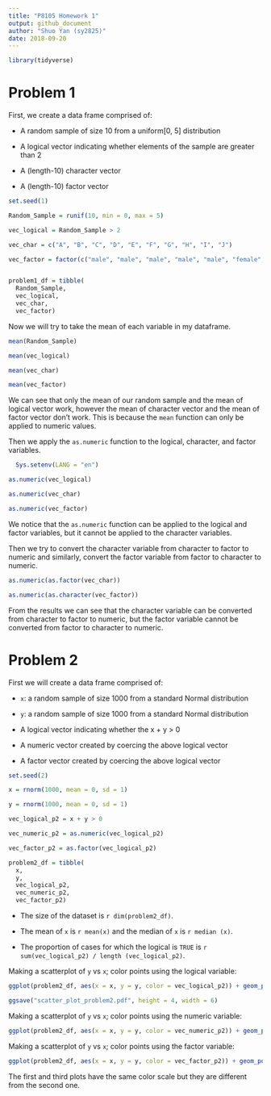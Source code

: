 ```yaml
---
title: "P8105 Homework 1"
output: github_document
author: "Shuo Yan (sy2825)"
date: 2018-09-20
---
```


```r
library(tidyverse)
```
# Problem 1

First, we create a data frame comprised of:

*   A random sample of size 10 from a uniform[0, 5] distribution

*   A logical vector indicating whether elements of the sample are greater than 2

*   A (length-10) character vector

*   A (length-10) factor vector

```r
set.seed(1)

Random_Sample = runif(10, min = 0, max = 5)

vec_logical = Random_Sample > 2

vec_char = c("A", "B", "C", "D", "E", "F", "G", "H", "I", "J")

vec_factor = factor(c("male", "male", "male", "male", "male", "female", "female", "female", "female", "female"))


problem1_df = tibble(
  Random_Sample,
  vec_logical,
  vec_char,
  vec_factor)
```

Now we will try to take the mean of each variable in my dataframe.

```r
mean(Random_Sample)

mean(vec_logical)

mean(vec_char)

mean(vec_factor)
```
We can see that only the mean of our random sample and the mean of logical vector work, however the mean of character vector and the mean of factor vector don't work. This is because the `mean` function can only be applied to numeric values.


Then we apply the `as.numeric` function to the logical, character, and factor variables.

```r
  Sys.setenv(LANG = "en")
```

```r
as.numeric(vec_logical)

as.numeric(vec_char)

as.numeric(vec_factor)
```

We notice that the `as.numeric` function can be applied to the logical and factor variables, but it cannot be applied to the character variables.

Then we try to convert the character variable from character to factor to numeric and similarly, convert the factor variable from factor to character to numeric. 

```r
as.numeric(as.factor(vec_char))

as.numeric(as.character(vec_factor))
```

From the results we can see that the character variable can be converted from character to factor to numeric, but the factor variable cannot be converted from factor to character to numeric. 

# Problem 2

First we will create a data frame comprised of:

*  `x`: a random sample of size 1000 from a standard Normal distribution

*  `y`: a random sample of size 1000 from a standard Normal distribution

*  A logical vector indicating whether the x + y > 0

*  A numeric vector created by coercing the above logical vector

*  A factor vector created by coercing the above logical vector

```r

set.seed(2)

x = rnorm(1000, mean = 0, sd = 1)

y = rnorm(1000, mean = 0, sd = 1)

vec_logical_p2 = x + y > 0

vec_numeric_p2 = as.numeric(vec_logical_p2)

vec_factor_p2 = as.factor(vec_logical_p2)

problem2_df = tibble(
  x,
  y,
  vec_logical_p2,
  vec_numeric_p2,
  vec_factor_p2)
```
*  The size of the dataset is `r dim(problem2_df)`.

*  The mean of `x` is `r mean(x)` and the median of `x` is `r median (x)`.

*  The proportion of cases for which the logical is `TRUE` is `r sum(vec_logical_p2) / length (vec_logical_p2)`.


Making a scatterplot of `y` vs `x`; color points using the logical variable:

```r

ggplot(problem2_df, aes(x = x, y = y, color = vec_logical_p2)) + geom_point()

ggsave("scatter_plot_problem2.pdf", height = 4, width = 6)
```

Making a scatterplot of `y` vs `x`; color points using the numeric variable:

```r

ggplot(problem2_df, aes(x = x, y = y, color = vec_numeric_p2)) + geom_point()
```

Making a scatterplot of `y` vs `x`; color points using the factor variable:

```r

ggplot(problem2_df, aes(x = x, y = y, color = vec_factor_p2)) + geom_point()
```
The first and third plots have the same color scale but they are different from the second one.